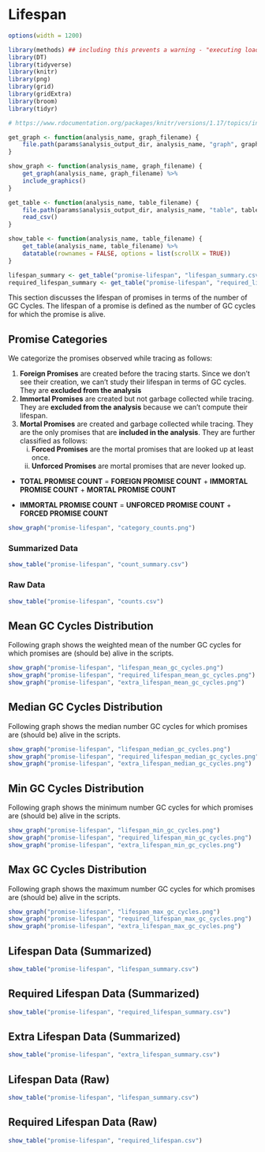 # Lifespan

```r
options(width = 1200)
```

```r
library(methods) ## including this prevents a warning - "executing load actions ..."
library(DT)
library(tidyverse)
library(knitr)
library(png)
library(grid)
library(gridExtra)
library(broom)
library(tidyr)
```

```r
# https://www.rdocumentation.org/packages/knitr/versions/1.17/topics/include_graphics

get_graph <- function(analysis_name, graph_filename) {
    file.path(params$analysis_output_dir, analysis_name, "graph", graph_filename)
}

show_graph <- function(analysis_name, graph_filename) {
    get_graph(analysis_name, graph_filename) %>%
    include_graphics()
}

get_table <- function(analysis_name, table_filename) {
    file.path(params$analysis_output_dir, analysis_name, "table", table_filename) %>%
    read_csv()
}

show_table <- function(analysis_name, table_filename) {
    get_table(analysis_name, table_filename) %>%
    datatable(rownames = FALSE, options = list(scrollX = TRUE))
}
```

```r
lifespan_summary <- get_table("promise-lifespan", "lifespan_summary.csv")
required_lifespan_summary <- get_table("promise-lifespan", "required_lifespan_summary.csv")
```

This section discusses the lifespan of promises in terms of the number of GC Cycles.
The lifespan of a promise is defined as the number of GC cycles for which the 
promise is alive.

## Promise Categories

We categorize the promises observed while tracing as follows:

1. **Foreign Promises** are created before the tracing starts. Since we don't see their creation, 
   we can't study their lifespan in terms of GC cycles. They are **excluded from the analysis**
2. **Immortal Promises** are created but not garbage collected while tracing. They are 
   **excluded from the analysis** because we can't compute their lifespan.
3. **Mortal Promises** are created and garbage collected while tracing.
   They are the only promises that are **included in the analysis**.
   They are further classified as follows:
   i. **Forced Promises** are the mortal promises that are looked up at least once.
   ii. **Unforced Promises** are mortal promises that are never looked up.

- **TOTAL PROMISE COUNT** = **FOREIGN PROMISE COUNT** + **IMMORTAL PROMISE COUNT** + **MORTAL PROMISE COUNT**

- **IMMORTAL PROMISE COUNT** = **UNFORCED PROMISE COUNT** + **FORCED PROMISE COUNT**

```r
show_graph("promise-lifespan", "category_counts.png")
```

### Summarized Data

```r
show_table("promise-lifespan", "count_summary.csv")
```

### Raw Data

```r
show_table("promise-lifespan", "counts.csv")
```

## Mean GC Cycles Distribution

Following graph shows the weighted mean of the number GC cycles 
for which promises are (should be) alive in the scripts.

```r
show_graph("promise-lifespan", "lifespan_mean_gc_cycles.png")
show_graph("promise-lifespan", "required_lifespan_mean_gc_cycles.png")
show_graph("promise-lifespan", "extra_lifespan_mean_gc_cycles.png")
```

## Median GC Cycles Distribution

Following graph shows the median number GC cycles for which 
promises are (should be) alive in the scripts.

```r
show_graph("promise-lifespan", "lifespan_median_gc_cycles.png")
show_graph("promise-lifespan", "required_lifespan_median_gc_cycles.png")
show_graph("promise-lifespan", "extra_lifespan_median_gc_cycles.png")
```

## Min GC Cycles Distribution

Following graph shows the minimum number GC cycles for which 
promises are (should be) alive in the scripts.

```r
show_graph("promise-lifespan", "lifespan_min_gc_cycles.png")
show_graph("promise-lifespan", "required_lifespan_min_gc_cycles.png")
show_graph("promise-lifespan", "extra_lifespan_min_gc_cycles.png")
```

## Max GC Cycles Distribution

Following graph shows the maximum number GC cycles for which 
promises are (should be) alive in the scripts.

```r
show_graph("promise-lifespan", "lifespan_max_gc_cycles.png")
show_graph("promise-lifespan", "required_lifespan_max_gc_cycles.png")
show_graph("promise-lifespan", "extra_lifespan_max_gc_cycles.png")
```

## Lifespan Data (Summarized)
```r
show_table("promise-lifespan", "lifespan_summary.csv")
```

## Required Lifespan Data (Summarized)
```r
show_table("promise-lifespan", "required_lifespan_summary.csv")
```

## Extra Lifespan Data (Summarized)
```r
show_table("promise-lifespan", "extra_lifespan_summary.csv")
```


## Lifespan Data (Raw)
```r
show_table("promise-lifespan", "lifespan_summary.csv")
```

## Required Lifespan Data (Raw)
```r
show_table("promise-lifespan", "required_lifespan.csv")
```
